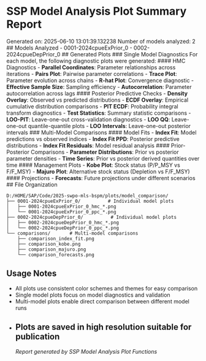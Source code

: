 # SSP Model Analysis Plot Summary Report
Generated on: 2025-06-10 13:01:39.132238
Number of models analyzed: 2
## Models Analyzed
- 0001-2024cpueExPrior_0
- 0002-2024cpueDepPrior_0
## Generated Plots
### Single Model Diagnostics
For each model, the following diagnostic plots were generated:
#### HMC Diagnostics
- **Parallel Coordinates**: Parameter relationships across iterations
- **Pairs Plot**: Pairwise parameter correlations
- **Trace Plot**: Parameter evolution across chains
- **R-hat Plot**: Convergence diagnostic
- **Effective Sample Size**: Sampling efficiency
- **Autocorrelation**: Parameter autocorrelation across lags
#### Posterior Predictive Checks
- **Density Overlay**: Observed vs predicted distributions
- **ECDF Overlay**: Empirical cumulative distribution comparisons
- **PIT ECDF**: Probability integral transform diagnostics
- **Test Statistics**: Summary statistic comparisons
- **LOO-PIT**: Leave-one-out cross-validation diagnostics
- **LOO QQ**: Leave-one-out quantile-quantile plots
- **LOO Intervals**: Leave-one-out posterior intervals
### Multi-Model Comparisons
#### Model Fits
- **Index Fit**: Model predictions vs observed indices
- **Index Fit PPD**: Posterior predictive distributions
- **Index Fit Residuals**: Model residual analysis
#### Prior-Posterior Comparisons
- **Parameter Distributions**: Prior vs posterior parameter densities
- **Time Series**: Prior vs posterior derived quantities over time
#### Management Plots
- **Kobe Plot**: Stock status (P/P_MSY vs F/F_MSY)
- **Majuro Plot**: Alternative stock status (Depletion vs F/F_MSY)
#### Projections
- **Forecasts**: Future projections under different scenarios
## File Organization
```
D:/HOME/SAP/Code/2025-swpo-mls-bspm/plots/model_comparison/
├── 0001-2024cpueExPrior_0/          # Individual model plots
│   ├── 0001-2024cpueExPrior_0_hmc_*.png
│   └── 0001-2024cpueExPrior_0_ppc_*.png
├── 0002-2024cpueDepPrior_0/          # Individual model plots
│   ├── 0002-2024cpueDepPrior_0_hmc_*.png
│   └── 0002-2024cpueDepPrior_0_ppc_*.png
└── comparisons/       # Multi-model comparisons
    ├── comparison_index_fit.png
    ├── comparison_kobe.png
    ├── comparison_majuro.png
    └── comparison_forecasts.png
```
## Usage Notes
- All plots use consistent color schemes and themes for easy comparison
- Single model plots focus on model diagnostics and validation
- Multi-model plots enable direct comparison between different model runs
- Plots are saved in high resolution suitable for publication
---
*Report generated by SSP Model Analysis Plot Functions*
